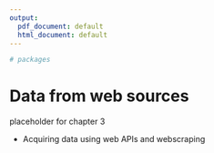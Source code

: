 ```yaml
---
output:
  pdf_document: default
  html_document: default
---
```



<!-- 
This file by Martin Monkman is licensed under a Creative Commons Attribution 4.0 International License. 
-->



```r

# packages

```


# Data from web sources {#webdata}

placeholder for chapter 3

* Acquiring data using web APIs and webscraping